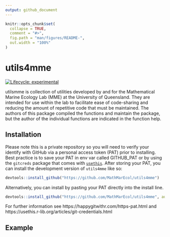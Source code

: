 ```yaml
---
output: github_document
---
```


<!-- README.md is generated from README.Rmd. Please edit that file -->

```r
knitr::opts_chunk$set(
  collapse = TRUE,
  comment = "#>",
  fig.path = "man/figures/README-",
  out.width = "100%"
)
```

# utils4mme

<!-- badges: start -->
[![Lifecycle: experimental](https://img.shields.io/badge/lifecycle-experimental-orange.svg)](https://lifecycle.r-lib.org/articles/stages.html#experimental)
<!-- badges: end -->

utilsmme is  collection of utilities developed by and for the Mathematical Marine Ecology Lab (MME) at the University of Queensland. They are intended for use within the lab to facilitate ease of code-sharing and reducing the amount of repetitive code that must be maintained. The authors of this package compiled the functions and maintain the package, but the author of the individual functions are indicated in the function help.

## Installation

Please note this is a private repository so you will need to verify your identify with GitHub via a personal access token (PAT) prior to installing. Best practice is to save your PAT in env var called GITHUB_PAT or by using the `gitcreds` package that comes with [`usethis`](https://usethis.r-lib.org/articles/git-credentials.html). After storing your PAT, you can install the development version of `utils4mme` like so:

``` r
devtools::install_github("https://github.com/MathMarEcol/utils4mme")
```

Alternatively, you can install by pasting your PAT directly into the install line.

``` r
devtools::install_github("https://github.com/MathMarEcol/utils4mme", auth_token = "<INSERT_PAT_HERE>")
```

For further information see https://happygitwithr.com/https-pat.html and https://usethis.r-lib.org/articles/git-credentials.html

## Example
